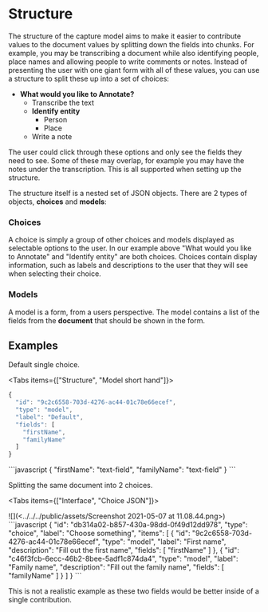 
# Structure

The structure of the capture model aims to make it easier to contribute values to the document values by splitting down the fields into chunks. For example, you may be transcribing a document while also identifying people, place names and allowing people to write comments or notes. Instead of presenting the user with one giant form with all of these values, you can use a structure to split these up into a set of choices:

* **What would you like to Annotate?**
  * Transcribe the text
  * **Identify entity**
    * Person
    * Place
  * Write a note

The user could click through these options and only see the fields they need to see. Some of these may overlap, for example you may have the notes under the transcription. This is all supported when setting up the structure.

The structure itself is a nested set of JSON objects. There are 2 types of objects, **choices** and **models**:

### **Choices**

A choice is simply a group of other choices and models displayed as selectable options to the user. In our example above "What would you like to Annotate" and "Identify entity" are both choices. Choices contain display information, such as labels and descriptions to the user that they will see when selecting their choice.

### Models

A model is a form, from a users perspective. The model contains a list of the fields from the **document** that should be shown in the form.

## Examples

Default single choice.

<Tabs items={["Structure", "Model short hand"]}>
<Tab>
```javascript
{
  "id": "9c2c6558-703d-4276-ac44-01c78e66ecef",
  "type": "model",
  "label": "Default",
  "fields": [
    "firstName",
    "familyName"
  ]
}
```
</Tab>

<Tab>
```javascript
{
  "firstName": "text-field",
  "familyName": "text-field"
}
```
</Tab>
</Tabs>

Splitting the same document into 2 choices.

<Tabs items={["Interface", "Choice JSON"]}>
    
<Tab>
![](<../../../public/assets/Screenshot 2021-05-07 at 11.08.44.png>)
</Tab>

<Tab>
```javascript
{
  "id": "db314a02-b857-430a-98dd-0f49d12dd978",
  "type": "choice",
  "label": "Choose something",
  "items": [
    {
      "id": "9c2c6558-703d-4276-ac44-01c78e66ecef",
      "type": "model",
      "label": "First name",
      "description": "Fill out the first name",
      "fields": [
        "firstName"
      ]
    },
    {
      "id": "c46f3fcb-6ecc-46b2-8bee-5adf1c874da4",
      "type": "model",
      "label": "Family name",
      "description": "Fill out the family name",
      "fields": [
        "familyName"
      ]
    }
  ]
}
```
</Tab>
</Tabs>

This is not a realistic example as these two fields would be better inside of a single contribution.
